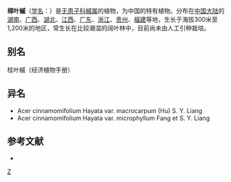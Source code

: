 {{Speciesbox 
| genus = Acer
| species = cinnamomifolium
| authority = [[早田文藏|Hayata]]
}}

'''樟叶槭'''（[[学名|学名]]：{{lang|la|''Acer cinnamomifolium''}}）是[[无患子科|无患子科]][[槭属|槭属]]的植物，为中国的特有植物。分布在[[中国大陆|中国大陆]]的[[湖南|湖南]]、[[广西|广西]]、[[湖北|湖北]]、[[江西|江西]]、[[广东|广东]]、[[浙江|浙江]]、[[贵州|贵州]]、[[福建|福建]]等地，生长于海拔300米至1,200米的地区，常生长在比较潮湿的阔叶林中，目前尚未由人工引种栽培。

== 别名 ==
桂叶槭（经济植物手册）

== 异名 ==
* Acer cinnamomifolium Hayata var. macrocarpum (Hu) S. Y. Liang
* Acer cinnamomifolium Hayata var. microphyllum Fang et S. Y. Liang

== 参考文献 ==
<div class="references-small">
* {{cite web| url =http://www.bioinfo.cn/db05/KmzwSpecies.php?action=view&id=430| title =樟叶槭| work =《中国高等植物数据库全库》| publisher =中国科学院微生物研究所| author =昆明植物研究所| accessdate =2009-02-21| deadurl =yes| archiveurl =https://web.archive.org/web/20160305025209/http://www.bioinfo.cn/db05/KmzwSpecies.php?action=view&id=430| archivedate =2016-03-05}}
</div>
{{Taxonbar|from=Q6771373}}

[[Category:枫属|Z]]


{{植物小作品}}